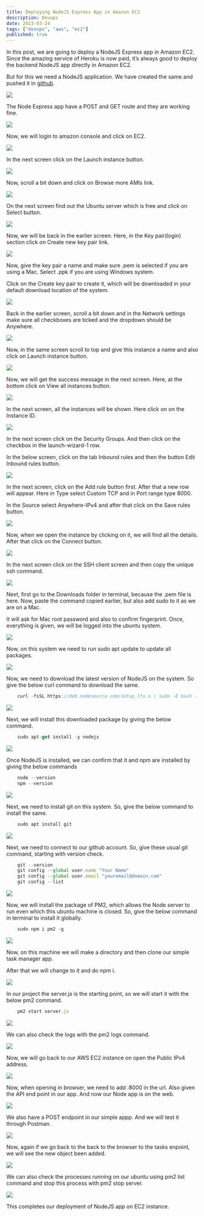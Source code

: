 ```yaml
---
title: Deploying NodeJS Express App in Amazon EC2
description: Devops
date: 2023-03-24
tags: ["devops", "aws", "ec2"]
published: true
---
```


In this post, we are going to deploy a NodeJS Express app in Amazon EC2. Since the amazing service of Heroku is now paid, it’s always good to deploy the backend NodeJS app directly in Amazon EC2.

But for this we need a NodeJS application. We have created the same and pushed it in [github](https://github.com/nabendu82/taskmanager-simple-aws).

![](https://res.cloudinary.com/dxkxvfo2o/image/upload/v1751030092/27-Jun-25/nodejs-aws-ec2/1_ccjciw.webp)

The Node Express app have a POST and GET route and they are working fine.

![](https://res.cloudinary.com/dxkxvfo2o/image/upload/v1751030089/27-Jun-25/nodejs-aws-ec2/2_bo0f07.webp)

Now, we will login to amazon console and click on EC2.

![](https://res.cloudinary.com/dxkxvfo2o/image/upload/v1751030086/27-Jun-25/nodejs-aws-ec2/3_rjqrax.webp)

In the next screen click on the Launch instance button.

![](https://res.cloudinary.com/dxkxvfo2o/image/upload/v1751030084/27-Jun-25/nodejs-aws-ec2/4_wjqi1j.webp)

Now, scroll a bit down and click on Browse more AMIs link.

![](https://res.cloudinary.com/dxkxvfo2o/image/upload/v1751030080/27-Jun-25/nodejs-aws-ec2/5_pkncfl.webp)

On the next screen find out the Ubuntu server which is free and click on Select button.

![](https://res.cloudinary.com/dxkxvfo2o/image/upload/v1751030078/27-Jun-25/nodejs-aws-ec2/6_ggm8lb.webp)

Now, we will be back in the earlier screen. Here, in the Key pair(login) section click on Create new key pair link.

![](https://res.cloudinary.com/dxkxvfo2o/image/upload/v1751030075/27-Jun-25/nodejs-aws-ec2/7_ma8aug.webp)

Now, give the key pair a name and make sure .pem is selected if you are using a Mac. Select .ppk if you are using Windows system.

Click on the Create key pair to create it, which will be downloaded in your default download location of the system.

![](https://res.cloudinary.com/dxkxvfo2o/image/upload/v1751030071/27-Jun-25/nodejs-aws-ec2/8_xdyw4s.webp)

Back in the earlier screen, scroll a bit down and in the Network settings make sure all checkboxes are ticked and the dropdown should be Anywhere.

![](https://res.cloudinary.com/dxkxvfo2o/image/upload/v1751030070/27-Jun-25/nodejs-aws-ec2/9_lkkd5y.webp)

Now, in the same screen scroll to top and give this instance a name and also click on Launch instance button.

![](https://res.cloudinary.com/dxkxvfo2o/image/upload/v1751030065/27-Jun-25/nodejs-aws-ec2/10_nhuepr.webp)

Now, we will get the success message in the next screen. Here, at the bottom click on View all instances button.

![](https://res.cloudinary.com/dxkxvfo2o/image/upload/v1751030061/27-Jun-25/nodejs-aws-ec2/11_lvzz6o.webp)

In the next screen, all the instances will be shown. Here click on on the Instance ID.

![](https://res.cloudinary.com/dxkxvfo2o/image/upload/v1751030058/27-Jun-25/nodejs-aws-ec2/12_x8r3d0.webp)

In the next screen click on the Security Groups. And then click on the checkbox in the launch-wizard-1 row.

In the below screen, click on the tab Inbound rules and then the button Edit Inbound rules button.

![](https://res.cloudinary.com/dxkxvfo2o/image/upload/v1751030054/27-Jun-25/nodejs-aws-ec2/13_zjifxs.webp)

In the next screen, click on the Add rule button first. After that a new row will appear. Here in Type select Custom TCP and in Port range type 8000.

In the Source select Anywhere-IPv4 and after that click on the Save rules button.

![](https://res.cloudinary.com/dxkxvfo2o/image/upload/v1751030052/27-Jun-25/nodejs-aws-ec2/14_qp72sc.webp)

Now, when we open the instance by clicking on it, we will find all the details. After that click on the Connect button.

![](https://res.cloudinary.com/dxkxvfo2o/image/upload/v1751030049/27-Jun-25/nodejs-aws-ec2/15_pn5tsb.webp)

In the next screen click on the SSH client screen and then copy the unique ssh command.

![](https://res.cloudinary.com/dxkxvfo2o/image/upload/v1751030046/27-Jun-25/nodejs-aws-ec2/16_katjj6.webp)

Next, first go to the Downloads folder in terminal, because the .pem file is here. Now, paste the command copied earlier, but also add sudo to it as we are on a Mac.

It will ask for Mac root password and also to confirm fingerprint. Once, everything is given, we will be logged into the ubuntu system.

![](https://res.cloudinary.com/dxkxvfo2o/image/upload/v1751030043/27-Jun-25/nodejs-aws-ec2/17_beayst.webp)

Now, on this system we need to run sudo apt update to update all packages.

![](https://res.cloudinary.com/dxkxvfo2o/image/upload/v1751030041/27-Jun-25/nodejs-aws-ec2/18_wxvkxf.webp)

Now, we need to download the latest version of NodeJS on the system. So give the below curl command to download the same.

```js
    curl -fsSL https://deb.nodesource.com/setup_lts.x | sudo -E bash -
```

![](https://res.cloudinary.com/dxkxvfo2o/image/upload/v1751030039/27-Jun-25/nodejs-aws-ec2/19_isng39.webp)

Next, we will install this downloaded package by giving the below command.

```js
    sudo apt-get install -y nodejs
```

![](https://res.cloudinary.com/dxkxvfo2o/image/upload/v1751030036/27-Jun-25/nodejs-aws-ec2/20_ibq6pq.webp)

Once NodeJS is installed, we can confirm that it and npm are installed by giving the below commands

```js
    node --version
    npm --version
```

![](https://res.cloudinary.com/dxkxvfo2o/image/upload/v1751030034/27-Jun-25/nodejs-aws-ec2/21_x3qmhb.webp)

Next, we need to install git on this system. So, give the below command to install the same.

```js
    sudo apt install git
```

![](https://res.cloudinary.com/dxkxvfo2o/image/upload/v1751030031/27-Jun-25/nodejs-aws-ec2/22_l4hytt.webp)

Next, we need to connect to our github account. So, give these usual git command, starting with version check.

```js
    git --version
    git config --global user.name "Your Name"
    git config --global user.email "youremail@domain.com"
    git config --list
```

![](https://res.cloudinary.com/dxkxvfo2o/image/upload/v1751030029/27-Jun-25/nodejs-aws-ec2/23_nky6gv.webp)

Now, we will install the package of PM2, which allows the Node server to run even which this ubuntu machine is closed. So, give the below command in terminal to install it globally.

```js
    sudo npm i pm2 -g
```

![](https://res.cloudinary.com/dxkxvfo2o/image/upload/v1751030026/27-Jun-25/nodejs-aws-ec2/24_gygih1.webp)

Now, on this machine we will make a directory and then clone our simple task manager app.

After that we will change to it and do npm i.

![](https://res.cloudinary.com/dxkxvfo2o/image/upload/v1751030024/27-Jun-25/nodejs-aws-ec2/25_lrfyxm.webp)

In our project the server.js is the starting point, so we will start it with the below pm2 command.

```js
    pm2 start server.js
```

![](https://res.cloudinary.com/dxkxvfo2o/image/upload/v1751030021/27-Jun-25/nodejs-aws-ec2/26_qirsp3.webp)

We can also check the logs with the pm2 logs command.

![](https://res.cloudinary.com/dxkxvfo2o/image/upload/v1751030019/27-Jun-25/nodejs-aws-ec2/27_bhbosp.webp)

Now, we will go back to our AWS EC2 instance on open the Public IPv4 address.

![](https://res.cloudinary.com/dxkxvfo2o/image/upload/v1751030016/27-Jun-25/nodejs-aws-ec2/28_bucsm6.webp)

Now, when opening in browser, we need to add :8000 in the url. Also given the API end point in our app. And now our Node app is on the web.

![](https://res.cloudinary.com/dxkxvfo2o/image/upload/v1751030014/27-Jun-25/nodejs-aws-ec2/29_ptsbg0.webp)

We also have a POST endpoint in our simple appp. And we will test it through Postman.

![](https://res.cloudinary.com/dxkxvfo2o/image/upload/v1751030012/27-Jun-25/nodejs-aws-ec2/30_cbeakq.webp)

Now, again if we go back to the back to the browser to the tasks enpoint, we will see the new object been added.

![](https://res.cloudinary.com/dxkxvfo2o/image/upload/v1751030009/27-Jun-25/nodejs-aws-ec2/31_keflvu.webp)

We can also check the processes running on our ubuntu using pm2 list command and stop this process with pm2 stop server.

![](https://res.cloudinary.com/dxkxvfo2o/image/upload/v1751030008/27-Jun-25/nodejs-aws-ec2/32_cbrikn.webp)

This completes our deployment of NodeJS app on EC2 instance.
